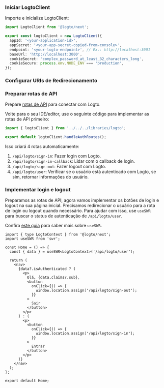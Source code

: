 
### Iniciar LogtoClient

Importe e inicialize LogtoClient:

```ts title="libraries/logto.ts"
import LogtoClient from '@logto/next';

export const logtoClient = new LogtoClient({
  appId: '<your-application-id>',
  appSecret: '<your-app-secret-copied-from-console>',
  endpoint: '<your-logto-endpoint>', // Ex.: http://localhost:3001
  baseUrl: 'http://localhost:3000',
  cookieSecret: 'complex_password_at_least_32_characters_long',
  cookieSecure: process.env.NODE_ENV === 'production',
});
```

### Configurar URIs de Redirecionamento

<SignInFlowSummary />

<AssumingUrl />

<WebConfigureRedirectUris redirectUri="http://localhost:3000/api/logto/sign-in-callback" />

### Preparar rotas de API

Prepare [rotas de API](https://nextjs.org/docs/api-routes/introduction) para conectar com Logto.

Volte para o seu IDE/editor, use o seguinte código para implementar as rotas de API primeiro:

```ts title="pages/api/logto/[action].ts"
import { logtoClient } from '../../../libraries/logto';

export default logtoClient.handleAuthRoutes();
```

Isso criará 4 rotas automaticamente:

1. `/api/logto/sign-in`: Fazer login com Logto.
2. `/api/logto/sign-in-callback`: Lidar com o callback de login.
3. `/api/logto/sign-out`: Fazer logout com Logto.
4. `/api/logto/user`: Verificar se o usuário está autenticado com Logto, se sim, retornar informações do usuário.

### Implementar login e logout

Preparamos as rotas de API, agora vamos implementar os botões de login e logout na sua página inicial. Precisamos redirecionar o usuário para a rota de login ou logout quando necessário. Para ajudar com isso, use `useSWR` para buscar o status de autenticação de `/api/logto/user`.

Confira [este guia](https://swr.vercel.app/docs/getting-started) para saber mais sobre `useSWR`.

```tsx title="/pages/index.tsx"
import { type LogtoContext } from '@logto/next';
import useSWR from 'swr';

const Home = () => {
  const { data } = useSWR<LogtoContext>('/api/logto/user');

  return (
    <nav>
      {data?.isAuthenticated ? (
        <p>
          Olá, {data.claims?.sub},
          <button
            onClick={() => {
              window.location.assign('/api/logto/sign-out');
            }}
          >
            Sair
          </button>
        </p>
      ) : (
        <p>
          <button
            onClick={() => {
              window.location.assign('/api/logto/sign-in');
            }}
          >
            Entrar
          </button>
        </p>
      )}
    </nav>
  );
};

export default Home;
```

<Checkpoint />
